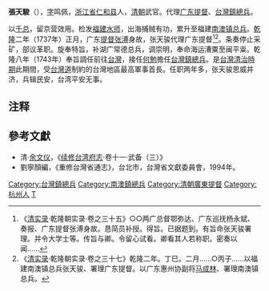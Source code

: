 '''張天駿'''（{{bd|17世纪|?|18世纪|?|catIdx=Z}}），[[表字|字]]鸣佩，[[浙江省|浙江省]][[仁和县|仁和县]]人，[[清朝|清朝]]武官。代理[[广东提督|广东提督]]、[[台灣鎮總兵|台灣鎮總兵]]。

以[[千总|千总]]，留京营效用。检发[[福建水师|福建水师]]，出海捕贼有功，累升至福建[[南澳镇|南澳镇]][[总兵|总兵]]。[[乾隆|乾隆]]二年（1737年）正月，广东[[提督|提督]][[張溥_(清朝)|张溥]]身故，张天骏代理广东提督<ref>《[[清实录|清实录]]·乾隆朝实录·卷之三十五》○○两广总督鄂弥达、广东巡抚杨永斌、奏报、广东提督张溥身故。恳简员补授。得旨。已据题到。有旨命张天骏署理。并令大学士等。传旨与卿。令留心试看。卿看其人若称职。密奏以闻......</ref><ref>《[[清实录|清实录]]·乾隆朝实录·卷之三十七》乾隆二年。丁巳。二月......○丙子......以福建南澳镇总兵张天骏、署理广东提督。以广东惠州协副将[[马成林|马成林]]、署理南澳镇总兵。</ref>。条奏停止采矿，部议革职。旋奉特旨，补湖广常德总兵，调崇明，奉命海运漕粟至闽平粜。乾隆八年（1743年）奉旨調任前往[[台灣|台灣]]，接任[[何勉|何勉]]擔任[[台灣鎮|台灣鎮]][[總兵|總兵]]。是[[台灣清治時期|台灣清治時期]]此期間，受[[台灣道|台灣道]]制約的台灣地區最高軍事首長。任职两年多，张天骏恩威并济，兵辑民安，台湾平安无事。

==注释==
<references/>

==參考文獻==
*清·[[余文仪|余文仪]]，《[[续修台湾府志|续修台湾府志]]·卷十一·武备（三）》
*劉寧顏編，《重修台灣省通志》，台北市，台灣省文獻委員會，1994年。

{{start box}}
{{s-before|[[張溥_(清朝)|张溥]]}}
{{s-title|[[广东提督|广东提督]]|任職期間：1737年－17??年}}
{{s-after|?}}
{{end box}}
{{start box}}
{{s-before|[[何勉|何勉]]}}
{{s-title|[[台灣鎮總兵|台灣鎮總兵]]|1743年上任}}
{{s-after|[[施必功|施必功]]}}
{{end box}}

{{DEFAULTSORT:Z}}
[[Category:台灣鎮總兵|Category:台灣鎮總兵]]
[[Category:南澳鎮總兵|Category:南澳鎮總兵]]
[[Category:清朝廣東提督|Category:清朝廣東提督]]
[[Category:杭州人|Category:杭州人]]
[[Category:张姓|T]]